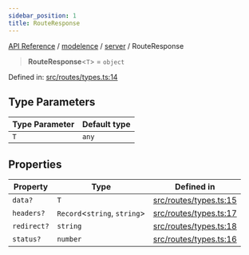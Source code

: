 ```yaml
---
sidebar_position: 1
title: RouteResponse
---
```


[API Reference](/api-reference/modelence/server/type-aliases/../../../index) / [modelence](/api-reference/modelence/server/type-aliases/../../index) / [server](/api-reference/modelence/server/type-aliases/../index) / RouteResponse

> **RouteResponse**\<`T`\> = `object`

Defined in: [src/routes/types.ts:14](https://github.com/modelence/modelence/blob/58d9840d767e7a8a0d115fc2e0a7f7e6118771e6/packages/modelence/src/routes/types.ts#L14)

## Type Parameters

| Type Parameter | Default type |
| ------ | ------ |
| `T` | `any` |

## Properties

| Property | Type | Defined in |
| ------ | ------ | ------ |
| <a id="data"></a> `data?` | `T` | [src/routes/types.ts:15](https://github.com/modelence/modelence/blob/58d9840d767e7a8a0d115fc2e0a7f7e6118771e6/packages/modelence/src/routes/types.ts#L15) |
| <a id="headers"></a> `headers?` | `Record`\<`string`, `string`\> | [src/routes/types.ts:17](https://github.com/modelence/modelence/blob/58d9840d767e7a8a0d115fc2e0a7f7e6118771e6/packages/modelence/src/routes/types.ts#L17) |
| <a id="redirect"></a> `redirect?` | `string` | [src/routes/types.ts:18](https://github.com/modelence/modelence/blob/58d9840d767e7a8a0d115fc2e0a7f7e6118771e6/packages/modelence/src/routes/types.ts#L18) |
| <a id="status"></a> `status?` | `number` | [src/routes/types.ts:16](https://github.com/modelence/modelence/blob/58d9840d767e7a8a0d115fc2e0a7f7e6118771e6/packages/modelence/src/routes/types.ts#L16) |

